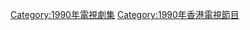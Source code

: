 {{cat year nav
| year = 1990
| cat = 香港電視劇集
| sortkey = 香港電視劇集
| article = 香港電視劇
| in = 
}}

[[Category:1990年電視劇集|Category:1990年電視劇集]]
[[Category:1990年香港電視節目|Category:1990年香港電視節目]]